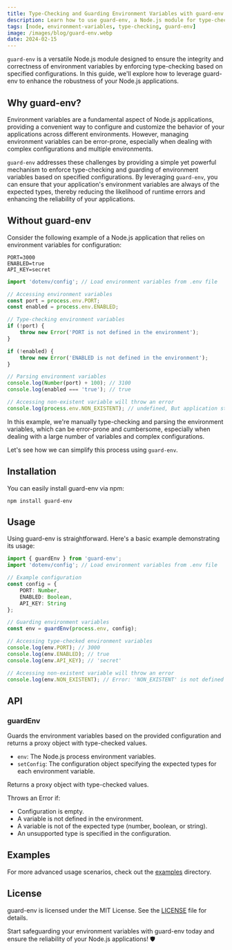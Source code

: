 ```yaml
---
title: Type-Checking and Guarding Environment Variables with guard-env
description: Learn how to use guard-env, a Node.js module for type-checking and guarding environment variables based on specified configurations.
tags: [node, environment-variables, type-checking, guard-env]
image: /images/blog/guard-env.webp
date: 2024-02-15
---
```


`guard-env` is a versatile Node.js module designed to ensure the integrity and correctness of environment variables by enforcing type-checking based on specified configurations. In this guide, we'll explore how to leverage guard-env to enhance the robustness of your Node.js applications.

## Why guard-env?

Environment variables are a fundamental aspect of Node.js applications, providing a convenient way to configure and customize the behavior of your applications across different environments. However, managing environment variables can be error-prone, especially when dealing with complex configurations and multiple environments.

`guard-env` addresses these challenges by providing a simple yet powerful mechanism to enforce type-checking and guarding of environment variables based on specified configurations. By leveraging `guard-env`, you can ensure that your application's environment variables are always of the expected types, thereby reducing the likelihood of runtime errors and enhancing the reliability of your applications.

## Without guard-env

Consider the following example of a Node.js application that relies on environment variables for configuration:

```plaintext:.env
PORT=3000
ENABLED=true
API_KEY=secret
```

```typescript:app.ts
import 'dotenv/config'; // Load environment variables from .env file

// Accessing environment variables
const port = process.env.PORT;
const enabled = process.env.ENABLED;

// Type-checking environment variables
if (!port) {
    throw new Error('PORT is not defined in the environment');
}

if (!enabled) {
    throw new Error('ENABLED is not defined in the environment');
}

// Parsing environment variables
console.log(Number(port) + 100); // 3100
console.log(enabled === 'true'); // true

// Accessing non-existent variable will throw an error
console.log(process.env.NON_EXISTENT); // undefined, But application still runs without any error
```

In this example, we're manually type-checking and parsing the environment variables, which can be error-prone and cumbersome, especially when dealing with a large number of variables and complex configurations.

Let's see how we can simplify this process using `guard-env`.

## Installation

You can easily install guard-env via npm:

```bash:Terminal
npm install guard-env
```

## Usage

Using guard-env is straightforward. Here's a basic example demonstrating its usage:

```typescript:app.ts
import { guardEnv } from 'guard-env';
import 'dotenv/config'; // Load environment variables from .env file

// Example configuration
const config = {
    PORT: Number,
    ENABLED: Boolean,
    API_KEY: String
};

// Guarding environment variables
const env = guardEnv(process.env, config);

// Accessing type-checked environment variables
console.log(env.PORT); // 3000
console.log(env.ENABLED); // true
console.log(env.API_KEY); // 'secret'

// Accessing non-existent variable will throw an error
console.log(env.NON_EXISTENT); // Error: 'NON_EXISTENT' is not defined in 'guard-env' config
```

## API

### guardEnv

Guards the environment variables based on the provided configuration and returns a proxy object with type-checked values.

-   `env`: The Node.js process environment variables.
-   `setConfig`: The configuration object specifying the expected types for each environment variable.

Returns a proxy object with type-checked values.

Throws an Error if:

-   Configuration is empty.
-   A variable is not defined in the environment.
-   A variable is not of the expected type (number, boolean, or string).
-   An unsupported type is specified in the configuration.

## Examples

For more advanced usage scenarios, check out the [examples](https://github.com/BadEnd777/guard-env/tree/main/examples) directory.

## License

guard-env is licensed under the MIT License. See the [LICENSE](https://github.com/BadEnd777/guard-env/blob/main/LICENSE) file for details.

Start safeguarding your environment variables with guard-env today and ensure the reliability of your Node.js applications! 🛡️